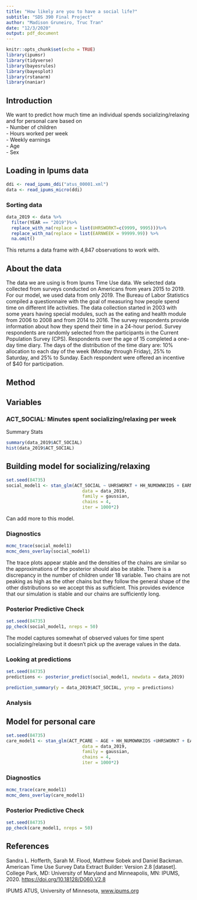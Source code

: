 ```yaml
---
title: "How likely are you to have a social life?"
subtitle: "SDS 390 Final Project"
author: "Madison Gruneiro, Truc Tran"
date: "12/3/2020"
output: pdf_document
---
```


```r
knitr::opts_chunk$set(echo = TRUE)
library(ipumsr)
library(tidyverse)
library(bayesrules)
library(bayesplot)
library(rstanarm)
library(naniar)
```

## Introduction

We want to predict how much time an individual spends socializing/relaxing and for personal care based on   
- Number of children  
- Hours worked per week    
- Weekly earnings   
- Age  
- Sex 

## Loading in Ipums data

```r
ddi <- read_ipums_ddi("atus_00001.xml")
data <- read_ipums_micro(ddi)
```
### Sorting data

```r
data_2019 <- data %>%
  filter(YEAR == "2019")%>%
  replace_with_na(replace = list(UHRSWORKT=c(9999, 9995)))%>%
  replace_with_na(replace = list(EARNWEEK = 99999.99)) %>%
  na.omit()
```

This returns a data frame with 4,847 observations to work with.

## About the data

The data we are using is from Ipums Time Use data. We selected data collected from surveys conducted on Americans from years 2015 to 2019. For our model, we used data from only 2019. The Bureau of Labor Statistics compiled a questionnaire with the goal of measuring how people spend time on different life activities. The data collection started in 2003 with some years having special modules, such as the eating and health module from 2006 to 2008 and from 2014 to 2016. The survey respondents provide information about how they spend their time in a 24-hour period. Survey respondents are randomly selected from the participants in the Current Population Survey (CPS). Respondents over the age of 15 completed a one-day time diary. The days of the distribution of the time diary are: 10% allocation to each day of the week (Monday through Friday), 25% to Saturday, and 25% to Sunday. Each respondent were offered an incentive of $40 for participation.

## Method

## Variables

### ACT_SOCIAL: Minutes spent socializing/relaxing per week

Summary Stats

```r
summary(data_2019$ACT_SOCIAL)
hist(data_2019$ACT_SOCIAL)
```


## Building model for socializing/relaxing

```r
set.seed(84735)
social_model1 <- stan_glm(ACT_SOCIAL ~ UHRSWORKT + HH_NUMOWNKIDS + EARNWEEK, 
                             data = data_2019,
                             family = gaussian,
                             chains = 4,
                             iter = 1000*2)
```
Can add more to this model.

### Diagnostics

```r
mcmc_trace(social_model1)
mcmc_dens_overlay(social_model1)
```

The trace plots appear stable and the densities of the chains are similar so the approximations of the posterior should also be stable. There is a discrepancy in the number of children under 18 variable. Two chains are not peaking as high as the other chains but they follow the general shape of the other distributions so we accept this as sufficient. This provides evidence that our simulation is stable and our chains are sufficiently long. 

### Posterior Predictive Check

```r
set.seed(84735)
pp_check(social_model1, nreps = 50)
```

The model captures somewhat of observed values for time spent socializing/relaxing but it doesn't pick up the average values in the data.   

### Looking at predictions

```r
set.seed(84735)
predictions <- posterior_predict(social_model1, newdata = data_2019)

prediction_summary(y = data_2019$ACT_SOCIAL, yrep = predictions)
```



### Analysis

## Model for personal care

```r
set.seed(84735)
care_model1 <- stan_glm(ACT_PCARE ~ AGE + HH_NUMOWNKIDS +UHRSWORKT + EARNWEEK, 
                             data = data_2019,
                             family = gaussian,
                             chains = 4,
                             iter = 1000*2)
```

### Diagnostics

```r
mcmc_trace(care_model1)
mcmc_dens_overlay(care_model1)
```

### Posterior Predictive Check

```r
set.seed(84735)
pp_check(care_model1, nreps = 50)
```


## References

Sandra L. Hofferth, Sarah M. Flood, Matthew Sobek and Daniel Backman. American Time Use Survey Data Extract Builder: Version 2.8 [dataset]. College Park, MD: University of Maryland and Minneapolis, MN: IPUMS, 2020.
[https://doi.org/10.18128/D060.V2.8](https://doi.org/10.18128/D060.V2.8) 

IPUMS ATUS, University of Minnesota, [www.ipums.org](www.ipums.org)
